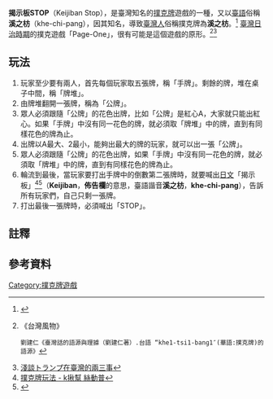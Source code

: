 '''揭示板STOP'''（Keijiban Stop），是臺灣知名的[[撲克牌|撲克牌]]遊戲的一種，又以[[臺語|臺語]]俗稱'''溪之枋'''（khe-chi-pang），因其知名，導致[[臺灣人|臺灣人]]俗稱撲克牌為'''溪之枋'''。<ref>{{Cite web |url=https://talk.ltn.com.tw/article/breakingnews/1791878 |title=故事》【台語原來是這樣】撲克牌的台語怎麼說？ |access-date=2021-01-29 |archive-date=2018-12-11 |archive-url=https://web.archive.org/web/20181211085453/http://talk.ltn.com.tw/article/breakingnews/1791878 |dead-url=no }}</ref>
[[臺灣日治時期|臺灣日治時期]]的撲克遊戲「Page-One」，很有可能是這個遊戲的原形。<ref>《台灣風物》
 劉建仁《臺灣話的語源與理據（劉建仁著）.台語 “khe1-tsi1-banɡ1″(華語:撲克牌)的語源》</ref><ref>[https://www.th.gov.tw/epaper/site/page/177/2512?fbclid=IwAR2wgFMPicaqepmkyNYZQWMrTu8Sqv8GyFkgkfwYlxh0bHB3qgToa5sOd_s 淺談トランプ在臺灣的兩三事 ]</ref>

==玩法==
#玩家至少要有兩人，首先每個玩家取五張牌，稱「手牌」。剩餘的牌，堆在桌子中間，稱「牌堆」。
#由牌堆翻開一張牌，稱為「公牌」。
#眾人必須跟隨「公牌」的花色出牌，比如「公牌」是紅心A，大家就只能出紅心。如果「手牌」中沒有同一花色的牌，就必須取「牌堆」中的牌，直到有同樣花色的牌為止。
#出牌以A最大、2最小，能夠出最大的牌的玩家，就可以出一張「公牌」。
#眾人必須跟隨「公牌」的花色出牌，如果「手牌」中沒有同一花色的牌，就必須取「牌堆」中的牌，直到有同樣花色的牌為止。
#輪流到最後，當玩家要打出手牌中的倒數第二張牌時，就要喊出[[日文|日文]]「揭示板」<ref>[http://www.sacity.tw/%E6%92%B2%E5%85%8B%E7%89%8C%E7%8E%A9%E6%B3%95-k%E6%8F%AA%E5%B9%AB-%E7%B5%B2%E5%8B%95%E6%99%AE-(%E6%9C%89%E6%B2%92%E6%9C%89%E4%BA%BA%E7%8E%A9%E9%81%8E%E7%9A%84%E4%B8%AB) 撲克牌玩法 - k揪幫 絲動普]</ref><ref>{{Cite web |url=https://yhshih718.wordpress.com/2010/10/15/%E5%B0%8F%E6%99%82%E5%BE%8C%E7%8E%A9%E6%92%B2%E5%85%8B%E7%89%8C%E7%9A%84%E6%99%82%E7%9A%84%E5%8F%A3%E8%A8%A3%E6%84%8F%E7%BE%A9%E7%B5%82%E6%96%BC%E8%A7%A3%E5%AF%86/ |title=小時玩撲克牌的口訣 意義終於解密… |access-date=2021-03-09 |archive-date=2013-05-26 |archive-url=https://web.archive.org/web/20130526102129/http://yhshih718.wordpress.com/2010/10/15/%E5%B0%8F%E6%99%82%E5%BE%8C%E7%8E%A9%E6%92%B2%E5%85%8B%E7%89%8C%E7%9A%84%E6%99%82%E7%9A%84%E5%8F%A3%E8%A8%A3%E6%84%8F%E7%BE%A9%E7%B5%82%E6%96%BC%E8%A7%A3%E5%AF%86/ |dead-url=no }}</ref>（'''Keijiban'''，'''佈告欄'''的意思，臺語諧音'''溪之枋'''，'''khe-chi-pang'''），告訴所有玩家們，自己只剩一張牌。
#打出最後一張牌時，必須喊出「STOP」。

==註釋==
{{Reflist}}

==參考資料==

{{紙牌遊戲}}

[[Category:撲克牌遊戲|Category:撲克牌遊戲]]